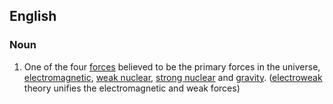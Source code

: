 ==English==
===Noun===
#One of the four [[force]]s believed to be the primary forces in the universe, [[electromagnetic]], [[weak nuclear]], [[strong nuclear]] and [[gravity]].  ([[electroweak]] theory unifies the electromagnetic and weak forces)